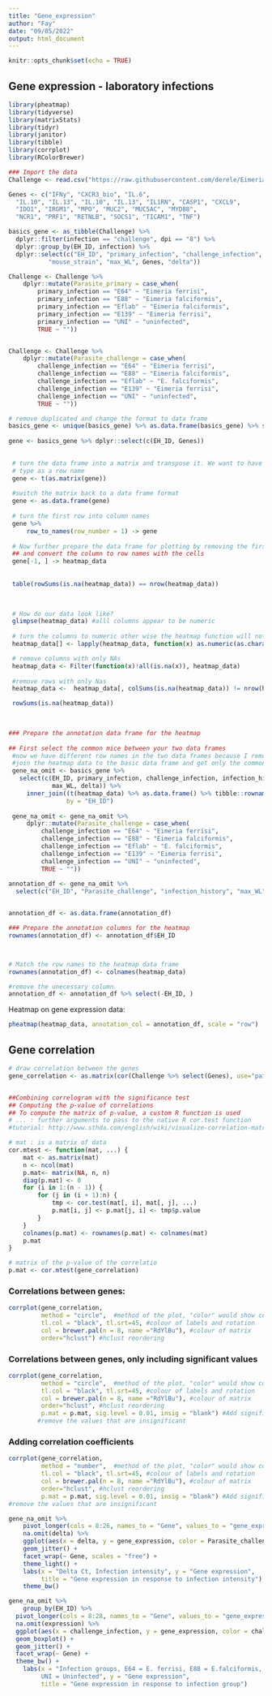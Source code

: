 ```yaml
---
title: "Gene_expression"
author: "Fay"
date: "09/05/2022"
output: html_document
---
```


```r
knitr::opts_chunk$set(echo = TRUE)
```

## Gene expression - laboratory infections

```r
library(pheatmap)
library(tidyverse)
library(matrixStats)
library(tidyr)
library(janitor)
library(tibble)
library(corrplot)
library(RColorBrewer)

```


```r
### Import the data
Challenge <- read.csv("https://raw.githubusercontent.com/derele/Eimeria_Lab/master/data_products/Challenge_infections.csv")

Genes <- c("IFNy", "CXCR3_bio", "IL.6",
  "IL.10", "IL.13", "IL.10", "IL.13", "IL1RN", "CASP1", "CXCL9", 
  "IDO1", "IRGM1", "MPO", "MUC2", "MUC5AC", "MYD88", 
  "NCR1", "PRF1", "RETNLB", "SOCS1", "TICAM1", "TNF")

basics_gene <- as_tibble(Challenge) %>%
  dplyr::filter(infection == "challenge", dpi == "8") %>%
  dplyr::group_by(EH_ID, infection) %>%
  dplyr::select(c("EH_ID", "primary_infection", "challenge_infection", "infection_history",
           "mouse_strain", "max_WL", Genes, "delta"))

Challenge <- Challenge %>%
    dplyr::mutate(Parasite_primary = case_when(
        primary_infection == "E64" ~ "Eimeria ferrisi",
        primary_infection == "E88" ~ "Eimeria falciformis",
        primary_infection == "Eflab" ~ "Eimeria falciformis",
        primary_infection == "E139" ~ "Eimeria ferrisi",
        primary_infection == "UNI" ~ "uninfected",
        TRUE ~ ""))


Challenge <- Challenge %>%
    dplyr::mutate(Parasite_challenge = case_when(    
        challenge_infection == "E64" ~ "Eimeria ferrisi",
        challenge_infection == "E88" ~ "Eimeria falciformis",
        challenge_infection == "Eflab" ~ "E. falciformis",
        challenge_infection == "E139" ~ "Eimeria ferrisi",
        challenge_infection == "UNI" ~ "uninfected",
        TRUE ~ ""))

# remove duplicated and change the format to data frame 
basics_gene <- unique(basics_gene) %>% as.data.frame(basics_gene) %>% select(-infection)
 
gene <- basics_gene %>% dplyr::select(c(EH_ID, Genes))

 
 # turn the data frame into a matrix and transpose it. We want to have each cell 
 # type as a row name 
 gene <- t(as.matrix(gene))
 
 #switch the matrix back to a data frame format
 gene <- as.data.frame(gene)
 
 # turn the first row into column names
 gene %>%
     row_to_names(row_number = 1) -> gene
 
 # Now further prepare the data frame for plotting by removing the first row
 ## and convert the column to row names with the cells 
 gene[-1, ] -> heatmap_data
 
 
 table(rowSums(is.na(heatmap_data)) == nrow(heatmap_data))
 

 
 # How do our data look like?
 glimpse(heatmap_data) #alll columns appear to be numeric
 
 # turn the columns to numeric other wise the heatmap function will not work
 heatmap_data[] <- lapply(heatmap_data, function(x) as.numeric(as.character(x)))

 # remove columns with only NAs 
 heatmap_data <- Filter(function(x)!all(is.na(x)), heatmap_data) 
 
 #remove rows with only Nas
 heatmap_data <-  heatmap_data[, colSums(is.na(heatmap_data)) != nrow(heatmap_data)]

 rowSums(is.na(heatmap_data))
 

 
### Prepare the annotation data frame for the heatmap
 
## First select the common mice between your two data frames
 #now we have different row names in the two data frames because I removed the Nas
 #join the heatmap data to the basic data frame and get only the common columns
 gene_na_omit <- basics_gene %>% 
   select(c(EH_ID, primary_infection, challenge_infection, infection_history, mouse_strain, 
            max_WL, delta)) %>%
     inner_join((t(heatmap_data) %>% as.data.frame() %>% tibble::rownames_to_column("EH_ID")), 
                by = "EH_ID")
 
 gene_na_omit <- gene_na_omit %>%
     dplyr::mutate(Parasite_challenge = case_when(    
         challenge_infection == "E64" ~ "Eimeria ferrisi",
         challenge_infection == "E88" ~ "Eimeria falciformis",
         challenge_infection == "Eflab" ~ "E. falciformis",
         challenge_infection == "E139" ~ "Eimeria ferrisi",
         challenge_infection == "UNI" ~ "uninfected",
         TRUE ~ ""))
 
annotation_df <- gene_na_omit %>%
  select(c("EH_ID", "Parasite_challenge", "infection_history", "max_WL"))


annotation_df <- as.data.frame(annotation_df)

### Prepare the annotation columns for the heatmap
rownames(annotation_df) <- annotation_df$EH_ID



# Match the row names to the heatmap data frame
rownames(annotation_df) <- colnames(heatmap_data)

#remove the unecessary column
annotation_df <- annotation_df %>% select(-EH_ID, )
```
Heatmap on gene expression data: 
```r


pheatmap(heatmap_data, annotation_col = annotation_df, scale = "row")
```

## Gene correlation
```r
# draw correlation between the genes
gene_correlation <- as.matrix(cor(Challenge %>% select(Genes), use="pairwise.complete.obs"))


##Combining correlogram with the significance test
## Computing the p-value of correlations
## To compute the matrix of p-value, a custom R function is used 
# ... : further arguments to pass to the native R cor.test function
#tutorial: http://www.sthda.com/english/wiki/visualize-correlation-matrix-using-correlogram

# mat : is a matrix of data
cor.mtest <- function(mat, ...) {
    mat <- as.matrix(mat)
    n <- ncol(mat)
    p.mat<- matrix(NA, n, n)
    diag(p.mat) <- 0
    for (i in 1:(n - 1)) {
        for (j in (i + 1):n) {
            tmp <- cor.test(mat[, i], mat[, j], ...)
            p.mat[i, j] <- p.mat[j, i] <- tmp$p.value
        }
    }
    colnames(p.mat) <- rownames(p.mat) <- colnames(mat)
    p.mat
}

# matrix of the p-value of the correlatio
p.mat <- cor.mtest(gene_correlation)
```

### Correlations between genes: 
```r
corrplot(gene_correlation, 
         method = "circle",  #method of the plot, "color" would show colour gradient
         tl.col = "black", tl.srt=45, #colour of labels and rotation
         col = brewer.pal(n = 8, name ="RdYlBu"), #colour of matrix
         order="hclust") #hclust reordering
```

### Correlations between genes, only including significant values
```r

corrplot(gene_correlation, 
         method = "circle",  #method of the plot, "color" would show colour gradien
         tl.col = "black", tl.srt=45, #colour of labels and rotation
         col = brewer.pal(n = 8, name ="RdYlBu"), #colour of matrix
         order="hclust", #hclust reordering
         p.mat = p.mat, sig.level = 0.01, insig = "blank") #Add significance level to the correlogram
        #remove the values that are insignificant
```
### Adding correlation coefficients
```r

corrplot(gene_correlation, 
         method = "number",  #method of the plot, "color" would show colour gradien
         tl.col = "black", tl.srt=45, #colour of labels and rotation
         col = brewer.pal(n = 8, name ="RdYlBu"), #colour of matrix
         order="hclust", #hclust reordering
         p.mat = p.mat, sig.level = 0.01, insig = "blank") #Add significance level to the correlogram
#remove the values that are insignificant
```
```r
gene_na_omit %>%
    pivot_longer(cols = 8:26, names_to = "Gene", values_to = "gene_expression") %>%
    na.omit(delta) %>%
    ggplot(aes(x = delta, y = gene_expression, color = Parasite_challenge)) +
    geom_jitter() +
    facet_wrap(~ Gene, scales = "free") +
    theme_light() +
    labs(x = "Delta Ct, Infection intensity", y = "Gene expression",
         title = "Gene expression in response to infection intensity") +
    theme_bw()

```


```r
gene_na_omit %>%
    group_by(EH_ID) %>%
  pivot_longer(cols = 8:28, names_to = "Gene", values_to = "gene_expression") %>%
  na.omit(expression) %>%
  ggplot(aes(x = challenge_infection, y = gene_expression, color = challenge_infection)) + 
  geom_boxplot() +
  geom_jitter() +
  facet_wrap(~ Gene) +
  theme_bw() +
    labs(x = "Infection groups, E64 = E. ferrisi, E88 = E.falciformis, 
         UNI = Uninfected", y = "Gene expression",
         title = "Gene expression in response to infection group") 
```

